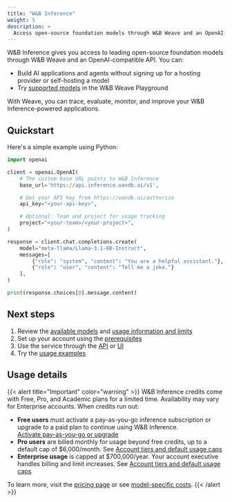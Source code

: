 ```yaml
---
title: "W&B Inference"
weight: 5
description: >
  Access open-source foundation models through W&B Weave and an OpenAI-compatible API
---
```


W&B Inference gives you access to leading open-source foundation models through W&B Weave and an OpenAI-compatible API. You can:

- Build AI applications and agents without signing up for a hosting provider or self-hosting a model
- Try [supported models](models) in the W&B Weave Playground

With Weave, you can trace, evaluate, monitor, and improve your W&B Inference-powered applications.

## Quickstart

Here's a simple example using Python:

```python
import openai

client = openai.OpenAI(
    # The custom base URL points to W&B Inference
    base_url='https://api.inference.wandb.ai/v1',

    # Get your API key from https://wandb.ai/authorize
    api_key="<your-api-key>",

    # Optional: Team and project for usage tracking
    project="<your-team>/<your-project>",
)

response = client.chat.completions.create(
    model="meta-llama/Llama-3.1-8B-Instruct",
    messages=[
        {"role": "system", "content": "You are a helpful assistant."},
        {"role": "user", "content": "Tell me a joke."}
    ],
)

print(response.choices[0].message.content)
```

## Next steps

1. Review the [available models](models) and [usage information and limits](usage-limits)
2. Set up your account using the [prerequisites](prerequisites)
3. Use the service through the [API](api-reference) or [UI](ui-guide)
4. Try the [usage examples](examples)

## Usage details

{{< alert title="Important" color="warning" >}}
W&B Inference credits come with Free, Pro, and Academic plans for a limited time. Availability may vary for Enterprise accounts. When credits run out:

- **Free users** must activate a pay-as-you-go inference subscription or upgrade to a paid plan to continue using W&B Inference.  
  [Activate pay-as-you-go or upgrade](https://wandb.ai/subscriptions)
- **Pro users** are billed monthly for usage beyond free credits, up to a default cap of $6,000/month. See [Account tiers and default usage caps](usage-limits#account-tiers-and-default-usage-caps)
- **Enterprise usage** is capped at $700,000/year. Your account executive handles billing and limit increases. See [Account tiers and default usage caps](usage-limits#account-tiers-and-default-usage-caps)

To learn more, visit the [pricing page](https://wandb.ai/site/pricing/) or see [model-specific costs](https://wandb.ai/site/pricing/inference).
{{< /alert >}}
